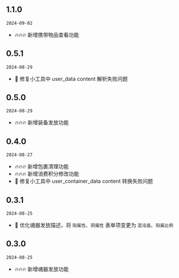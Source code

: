 ## 1.1.0

`2024-09-02`

- 🔥🔥🔥 新增携带物品查看功能

## 0.5.1

`2024-08-29`

- 🐞 修复小工具中 user_data content 解析失败问题

## 0.5.0

`2024-08-29`

- 🔥🔥🔥 新增装备发放功能

## 0.4.0

`2024-08-27`

- 🔥🔥🔥 新增包裹清理功能
- 🔥🔥🔥 新增消费积分修改功能
- 🐞 修复小工具中 user_container_data content 转换失败问题

## 0.3.1

`2024-08-25`

- 💄 优化魂器发放描述，将 `阳属性`、`阴属性` 表单项变更为 `混沌值`、`阳属比例`

## 0.3.0

`2024-08-25`

- 🔥🔥🔥 新增魂器发放功能
